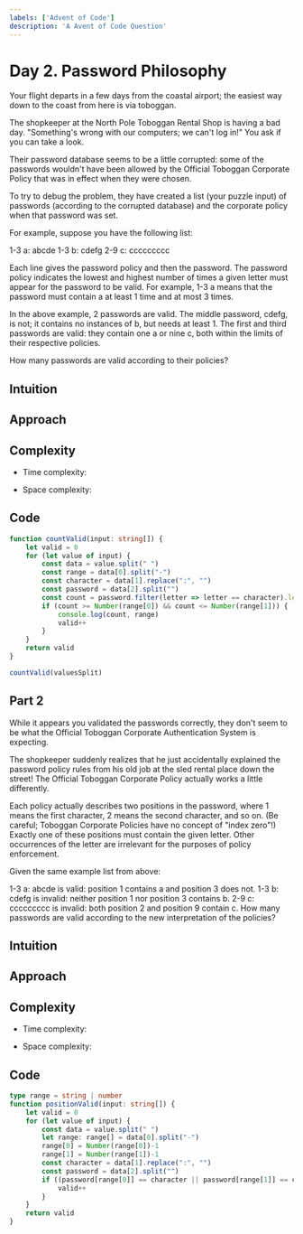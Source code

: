 ```yaml
---
labels: ['Advent of Code']
description: 'A Avent of Code Question'
---
```


# Day 2. Password Philosophy

Your flight departs in a few days from the coastal airport; the easiest way down to the coast from here is via toboggan.

The shopkeeper at the North Pole Toboggan Rental Shop is having a bad day. "Something's wrong with our computers; we can't log in!" You ask if you can take a look.

Their password database seems to be a little corrupted: some of the passwords wouldn't have been allowed by the Official Toboggan Corporate Policy that was in effect when they were chosen.

To try to debug the problem, they have created a list (your puzzle input) of passwords (according to the corrupted database) and the corporate policy when that password was set.

For example, suppose you have the following list:

1-3 a: abcde
1-3 b: cdefg
2-9 c: ccccccccc

Each line gives the password policy and then the password. The password policy indicates the lowest and highest number of times a given letter must appear for the password to be valid. For example, 1-3 a means that the password must contain a at least 1 time and at most 3 times.

In the above example, 2 passwords are valid. The middle password, cdefg, is not; it contains no instances of b, but needs at least 1. The first and third passwords are valid: they contain one a or nine c, both within the limits of their respective policies.

How many passwords are valid according to their policies?

## Intuition
<!-- Describe your first thoughts on how to solve this problem. -->


## Approach
<!-- Describe your approach to solving the problem. -->


## Complexity
- Time complexity:
<!-- Add your time complexity here, e.g. $$O(n)$$ -->

- Space complexity:
<!-- Add your space complexity here, e.g. $$O(n)$$ -->

## Code

```ts
function countValid(input: string[]) {
    let valid = 0
    for (let value of input) {
        const data = value.split(" ")
        const range = data[0].split("-")
        const character = data[1].replace(":", "")
        const password = data[2].split("")
        const count = password.filter(letter => letter == character).length
        if (count >= Number(range[0]) && count <= Number(range[1])) {
            console.log(count, range)
            valid++
        }
    }
    return valid
}

countValid(valuesSplit)
```

## Part 2

While it appears you validated the passwords correctly, they don't seem to be what the Official Toboggan Corporate Authentication System is expecting.

The shopkeeper suddenly realizes that he just accidentally explained the password policy rules from his old job at the sled rental place down the street! The Official Toboggan Corporate Policy actually works a little differently.

Each policy actually describes two positions in the password, where 1 means the first character, 2 means the second character, and so on. (Be careful; Toboggan Corporate Policies have no concept of "index zero"!) Exactly one of these positions must contain the given letter. Other occurrences of the letter are irrelevant for the purposes of policy enforcement.

Given the same example list from above:

1-3 a: abcde is valid: position 1 contains a and position 3 does not.
1-3 b: cdefg is invalid: neither position 1 nor position 3 contains b.
2-9 c: ccccccccc is invalid: both position 2 and position 9 contain c.
How many passwords are valid according to the new interpretation of the policies?

## Intuition
<!-- Describe your first thoughts on how to solve this problem. -->


## Approach
<!-- Describe your approach to solving the problem. -->


## Complexity
- Time complexity:
<!-- Add your time complexity here, e.g. $$O(n)$$ -->

- Space complexity:
<!-- Add your space complexity here, e.g. $$O(n)$$ -->

## Code

```ts
type range = string | number
function positionValid(input: string[]) {
    let valid = 0
    for (let value of input) {
        const data = value.split(" ")
        let range: range[] = data[0].split("-")
        range[0] = Number(range[0])-1
        range[1] = Number(range[1])-1
        const character = data[1].replace(":", "")
        const password = data[2].split("")
        if ((password[range[0]] == character || password[range[1]] == character) && !(password[range[0]] == character && password[range[1]] == character)) {
            valid++
        }
    }
    return valid
}
```
